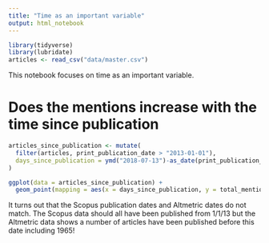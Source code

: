 ```yaml
---
title: "Time as an important variable"
output: html_notebook
---
```


```r
library(tidyverse)
library(lubridate)
articles <- read_csv("data/master.csv")
```

This notebook focuses on time as an important variable.

# Does the mentions increase with the time since publication
```r
articles_since_publication <- mutate(
  filter(articles, print_publication_date > "2013-01-01"), 
  days_since_publication = ymd("2018-07-13")-as_date(print_publication_date) 
)

ggplot(data = articles_since_publication) +
  geom_point(mapping = aes(x = days_since_publication, y = total_mentions))


```

It turns out that the Scopus publication dates and Altmetric dates do not match. The Scopus data should all have been published from 1/1/13 but the Altmetric data shows a number of articles have been published before this date including 1965!

